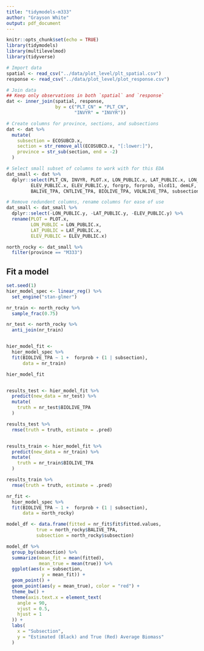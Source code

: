 ```yaml
---
title: "tidymodels-m333"
author: "Grayson White"
output: pdf_document
---
```


```r
knitr::opts_chunk$set(echo = TRUE)
library(tidymodels)
library(multilevelmod)
library(tidyverse)
```

```r
# Import data
spatial <- read_csv("../data/plot_level/plt_spatial.csv")
response <- read_csv("../data/plot_level/plot_response.csv")

# Join data
## Keep only observations in both `spatial` and `response`
dat <- inner_join(spatial, response, 
                  by = c("PLT_CN" = "PLT_CN",
                         "INVYR" = "INVYR"))

# Create columns for province, sections, and subsections
dat <- dat %>%
  mutate(
    subsection = ECOSUBCD.x,
    section = str_remove_all(ECOSUBCD.x, "[:lower:]"),
    province = str_sub(section, end = -2)
  )

# Select small subset of columns to work with for this EDA
dat_small <- dat %>%
  dplyr::select(PLT_CN, INVYR, PLOT.x, LON_PUBLIC.x, LAT_PUBLIC.x, LON_PUBLIC.y, LAT_PUBLIC.y,
         ELEV_PUBLIC.x, ELEV_PUBLIC.y, forgrp, forprob, nlcd11, demLF, evtLF, forbio,
         BALIVE_TPA, CNTLIVE_TPA, BIOLIVE_TPA, VOLNLIVE_TPA, subsection, section, province)

# Remove redundent columns, rename columns for ease of use
dat_small <- dat_small %>%
  dplyr::select(-LON_PUBLIC.y, -LAT_PUBLIC.y, -ELEV_PUBLIC.y) %>%
  rename(PLOT = PLOT.x,
         LON_PUBLIC = LON_PUBLIC.x,
         LAT_PUBLIC = LAT_PUBLIC.x,
         ELEV_PUBLIC = ELEV_PUBLIC.x)

north_rocky <- dat_small %>%
  filter(province == "M333")
```

## Fit a model
```r
set.seed(1)
hier_model_spec <- linear_reg() %>%
  set_engine("stan-glmer")

nr_train <- north_rocky %>%
  sample_frac(0.75)

nr_test <- north_rocky %>%
  anti_join(nr_train)


hier_model_fit <- 
  hier_model_spec %>% 
  fit(BIOLIVE_TPA ~ 1 +  forprob + (1 | subsection),
      data = nr_train)

hier_model_fit


results_test <- hier_model_fit %>%
  predict(new_data = nr_test) %>%
  mutate(
    truth = nr_test$BIOLIVE_TPA
  )

results_test %>%
  rmse(truth = truth, estimate = .pred)


results_train <- hier_model_fit %>%
  predict(new_data = nr_train) %>%
  mutate(
    truth = nr_train$BIOLIVE_TPA
  )

results_train %>%
  rmse(truth = truth, estimate = .pred)
```

```r
nr_fit <- 
  hier_model_spec %>% 
  fit(BIOLIVE_TPA ~ 1 +  forprob + (1 | subsection),
      data = north_rocky)

model_df <- data.frame(fitted = nr_fit$fit$fitted.values,
           true = north_rocky$BALIVE_TPA,
           subsection = north_rocky$subsection)

model_df %>%
  group_by(subsection) %>%
  summarize(mean_fit = mean(fitted),
            mean_true = mean(true)) %>%
  ggplot(aes(x = subsection,
             y = mean_fit)) +
  geom_point() +
  geom_point(aes(y = mean_true), color = "red") +
  theme_bw() +
  theme(axis.text.x = element_text(
    angle = 90,
    vjust = 0.5,
    hjust = 1
  )) +
  labs(
    x = "Subsection",
    y = "Estimated (Black) and True (Red) Average Biomass"
  )
```